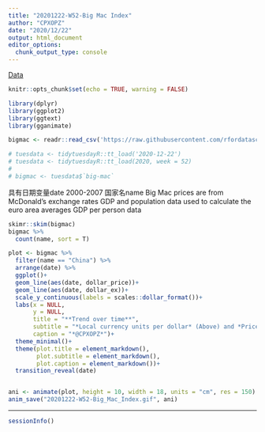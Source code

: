 ```yaml
---
title: "20201222-W52-Big Mac Index"
author: "CPXOPZ"
date: "2020/12/22"
output: html_document
editor_options: 
  chunk_output_type: console
---
```


[Data](https://github.com/rfordatascience/tidytuesday/blob/master/data/2020/2020-12-22)

```r
knitr::opts_chunk$set(echo = TRUE, warning = FALSE)
```

```r
library(dplyr)
library(ggplot2)
library(ggtext)
library(gganimate)
```

```r
bigmac <- readr::read_csv('https://raw.githubusercontent.com/rfordatascience/tidytuesday/master/data/2020/2020-12-22/big-mac.csv')

# tuesdata <- tidytuesdayR::tt_load('2020-12-22')
# tuesdata <- tidytuesdayR::tt_load(2020, week = 52)
# 
# bigmac <- tuesdata$`big-mac`
```

具有日期变量date 2000-2007
国家名name
Big Mac prices are from McDonald’s 
exchange rates
GDP and population data used to calculate the euro area averages 
GDP per person data

```r
skimr::skim(bigmac)
bigmac %>% 
  count(name, sort = T)

plot <- bigmac %>% 
  filter(name == "China") %>% 
  arrange(date) %>% 
  ggplot()+
  geom_line(aes(date, dollar_price))+
  geom_line(aes(date, dollar_ex))+
  scale_y_continuous(labels = scales::dollar_format())+
  labs(x = NULL,
       y = NULL,
       title = "**Trend over time**",
       subtitle = "*Local currency units per dollar* (Above) and *Price of a Big Mac* in dollars (Under)",
       caption = "*@CPXOPZ*")+
  theme_minimal()+
  theme(plot.title = element_markdown(),
        plot.subtitle = element_markdown(),
        plot.caption = element_markdown())+
  transition_reveal(date)


ani <- animate(plot, height = 10, width = 18, units = "cm", res = 150)
anim_save("20201222-W52-Big_Mac_Index.gif", ani)
```

***

```r
sessionInfo()
```